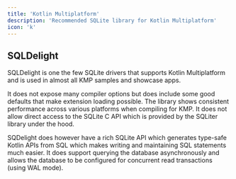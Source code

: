 ```yaml
---
title: 'Kotlin Multiplatform'
description: 'Recommended SQLite library for Kotlin Multiplatform'
icon: 'k'
---
```


## SQLDelight

SQLDelight is one the few SQLite drivers that supports Kotlin Multiplatform and is used in almost all KMP samples and showcase apps. 

It does not expose many compiler options but does include some good defaults that make extension loading possible. The library shows consistent performance across various platforms when compiling for KMP. It does not allow direct access to the SQLite C API which is provided by the SQLiter library under the hood. 

SQDelight does however have a rich SQLite API which generates type-safe Kotlin APIs from SQL which makes writing and maintaining SQL statements much easier. It does support querying the database asynchronously and allows the database to be configured for concurrent read transactions (using WAL mode).

<CardGroup cols={3}>
  <Card
    title="View library"
    icon="github"
    href="https://github.com/cashapp/sqldelight"
  >
  </Card>
  <Card
    title="PowerSync Example Apps"
    icon="code"
    href="https://docs.powersync.com/resources/demo-apps-example-projects#kotlin-multiplatform"
  >
  </Card>
  <Card
    title="PowerSync Quickstart"
    icon="rocket"
    href="https://docs.powersync.com/client-sdk-references/kotlin-multiplatform#installation"
  >
  </Card>
</CardGroup>
